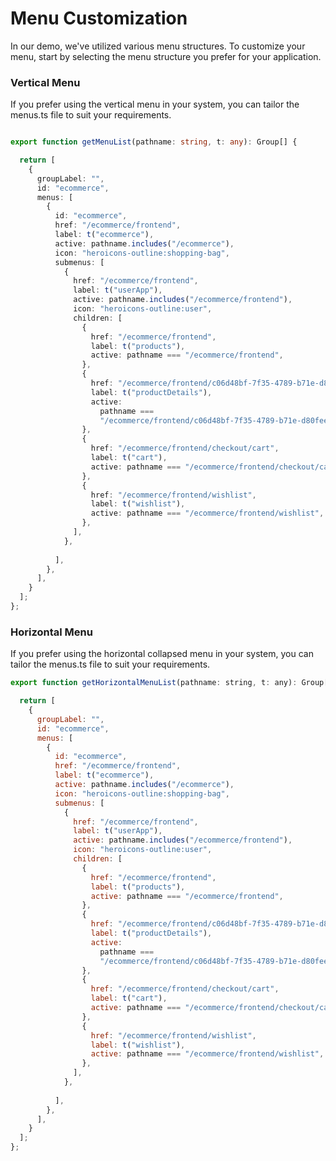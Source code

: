 
# Menu Customization
In our demo, we've utilized various menu structures. To customize your menu, start by selecting the menu structure you prefer for your application.


### Vertical Menu
If you prefer using the vertical menu in your system, you can tailor the menus.ts file to suit your requirements.

```ts filename="lib/menus.ts" /children/

export function getMenuList(pathname: string, t: any): Group[] {

  return [
    {
      groupLabel: "",
      id: "ecommerce",
      menus: [
        {
          id: "ecommerce",
          href: "/ecommerce/frontend",
          label: t("ecommerce"),
          active: pathname.includes("/ecommerce"),
          icon: "heroicons-outline:shopping-bag",
          submenus: [
            {
              href: "/ecommerce/frontend",
              label: t("userApp"),
              active: pathname.includes("/ecommerce/frontend"),
              icon: "heroicons-outline:user",
              children: [
                {
                  href: "/ecommerce/frontend",
                  label: t("products"),
                  active: pathname === "/ecommerce/frontend",
                },
                {
                  href: "/ecommerce/frontend/c06d48bf-7f35-4789-b71e-d80fee5b430t",
                  label: t("productDetails"),
                  active:
                    pathname ===
                    "/ecommerce/frontend/c06d48bf-7f35-4789-b71e-d80fee5b430t",
                },
                {
                  href: "/ecommerce/frontend/checkout/cart",
                  label: t("cart"),
                  active: pathname === "/ecommerce/frontend/checkout/cart",
                },
                {
                  href: "/ecommerce/frontend/wishlist",
                  label: t("wishlist"),
                  active: pathname === "/ecommerce/frontend/wishlist",
                },
              ],
            },
            
          ],
        },
      ],
    }
  ];
};
```

### Horizontal Menu


If you prefer using the horizontal collapsed menu in your system, you can tailor the menus.ts file to suit your requirements.


```js filename="lib/menus.ts" /children/
export function getHorizontalMenuList(pathname: string, t: any): Group[] {

  return [
    {
      groupLabel: "",
      id: "ecommerce",
      menus: [
        {
          id: "ecommerce",
          href: "/ecommerce/frontend",
          label: t("ecommerce"),
          active: pathname.includes("/ecommerce"),
          icon: "heroicons-outline:shopping-bag",
          submenus: [
            {
              href: "/ecommerce/frontend",
              label: t("userApp"),
              active: pathname.includes("/ecommerce/frontend"),
              icon: "heroicons-outline:user",
              children: [
                {
                  href: "/ecommerce/frontend",
                  label: t("products"),
                  active: pathname === "/ecommerce/frontend",
                },
                {
                  href: "/ecommerce/frontend/c06d48bf-7f35-4789-b71e-d80fee5b430t",
                  label: t("productDetails"),
                  active:
                    pathname ===
                    "/ecommerce/frontend/c06d48bf-7f35-4789-b71e-d80fee5b430t",
                },
                {
                  href: "/ecommerce/frontend/checkout/cart",
                  label: t("cart"),
                  active: pathname === "/ecommerce/frontend/checkout/cart",
                },
                {
                  href: "/ecommerce/frontend/wishlist",
                  label: t("wishlist"),
                  active: pathname === "/ecommerce/frontend/wishlist",
                },
              ],
            },
            
          ],
        },
      ],
    }
  ];
};
```
